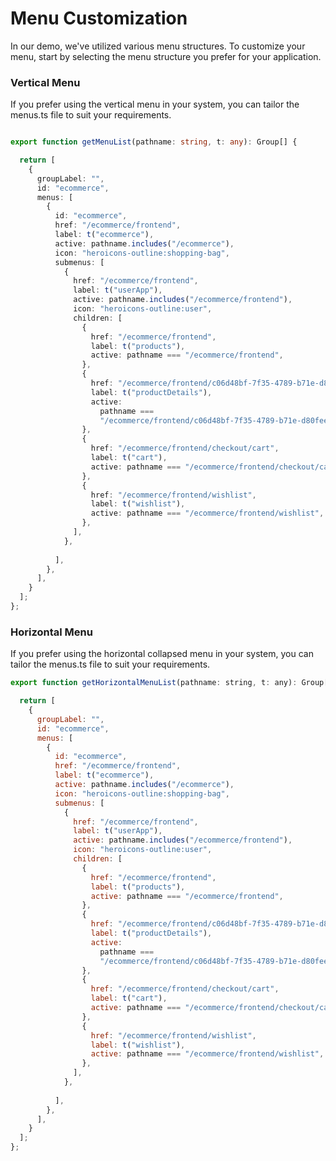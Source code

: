 
# Menu Customization
In our demo, we've utilized various menu structures. To customize your menu, start by selecting the menu structure you prefer for your application.


### Vertical Menu
If you prefer using the vertical menu in your system, you can tailor the menus.ts file to suit your requirements.

```ts filename="lib/menus.ts" /children/

export function getMenuList(pathname: string, t: any): Group[] {

  return [
    {
      groupLabel: "",
      id: "ecommerce",
      menus: [
        {
          id: "ecommerce",
          href: "/ecommerce/frontend",
          label: t("ecommerce"),
          active: pathname.includes("/ecommerce"),
          icon: "heroicons-outline:shopping-bag",
          submenus: [
            {
              href: "/ecommerce/frontend",
              label: t("userApp"),
              active: pathname.includes("/ecommerce/frontend"),
              icon: "heroicons-outline:user",
              children: [
                {
                  href: "/ecommerce/frontend",
                  label: t("products"),
                  active: pathname === "/ecommerce/frontend",
                },
                {
                  href: "/ecommerce/frontend/c06d48bf-7f35-4789-b71e-d80fee5b430t",
                  label: t("productDetails"),
                  active:
                    pathname ===
                    "/ecommerce/frontend/c06d48bf-7f35-4789-b71e-d80fee5b430t",
                },
                {
                  href: "/ecommerce/frontend/checkout/cart",
                  label: t("cart"),
                  active: pathname === "/ecommerce/frontend/checkout/cart",
                },
                {
                  href: "/ecommerce/frontend/wishlist",
                  label: t("wishlist"),
                  active: pathname === "/ecommerce/frontend/wishlist",
                },
              ],
            },
            
          ],
        },
      ],
    }
  ];
};
```

### Horizontal Menu


If you prefer using the horizontal collapsed menu in your system, you can tailor the menus.ts file to suit your requirements.


```js filename="lib/menus.ts" /children/
export function getHorizontalMenuList(pathname: string, t: any): Group[] {

  return [
    {
      groupLabel: "",
      id: "ecommerce",
      menus: [
        {
          id: "ecommerce",
          href: "/ecommerce/frontend",
          label: t("ecommerce"),
          active: pathname.includes("/ecommerce"),
          icon: "heroicons-outline:shopping-bag",
          submenus: [
            {
              href: "/ecommerce/frontend",
              label: t("userApp"),
              active: pathname.includes("/ecommerce/frontend"),
              icon: "heroicons-outline:user",
              children: [
                {
                  href: "/ecommerce/frontend",
                  label: t("products"),
                  active: pathname === "/ecommerce/frontend",
                },
                {
                  href: "/ecommerce/frontend/c06d48bf-7f35-4789-b71e-d80fee5b430t",
                  label: t("productDetails"),
                  active:
                    pathname ===
                    "/ecommerce/frontend/c06d48bf-7f35-4789-b71e-d80fee5b430t",
                },
                {
                  href: "/ecommerce/frontend/checkout/cart",
                  label: t("cart"),
                  active: pathname === "/ecommerce/frontend/checkout/cart",
                },
                {
                  href: "/ecommerce/frontend/wishlist",
                  label: t("wishlist"),
                  active: pathname === "/ecommerce/frontend/wishlist",
                },
              ],
            },
            
          ],
        },
      ],
    }
  ];
};
```
